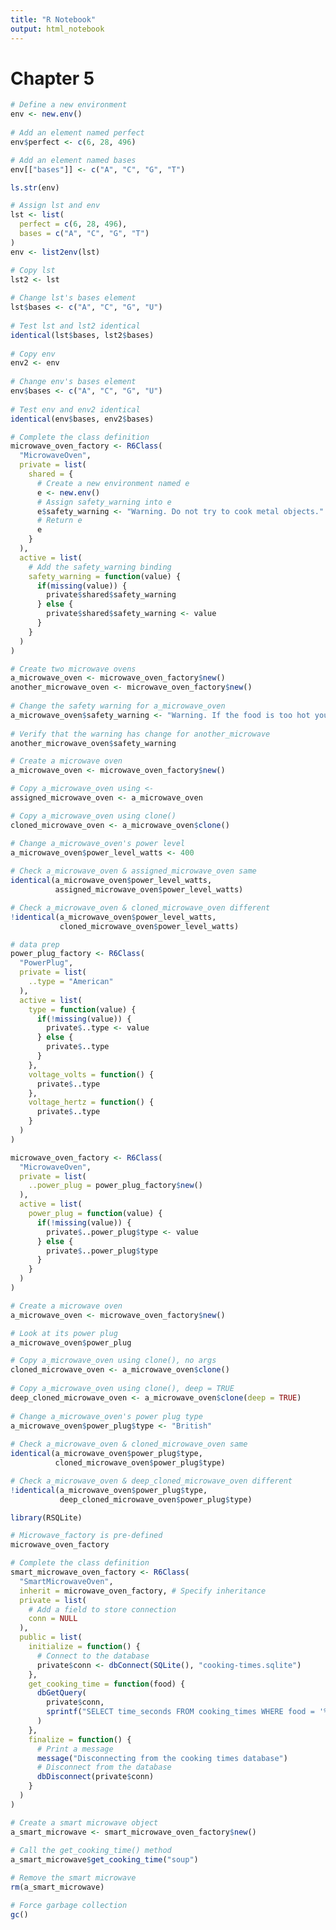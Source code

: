 ```yaml
---
title: "R Notebook"
output: html_notebook
---
```


# Chapter 5


```r
# Define a new environment
env <- new.env()
  
# Add an element named perfect
env$perfect <- c(6, 28, 496)

# Add an element named bases
env[["bases"]] <- c("A", "C", "G", "T")

ls.str(env)
```

```r
# Assign lst and env
lst <- list(
  perfect = c(6, 28, 496),
  bases = c("A", "C", "G", "T")
)
env <- list2env(lst)

# Copy lst
lst2 <- lst
  
# Change lst's bases element
lst$bases <- c("A", "C", "G", "U")
  
# Test lst and lst2 identical
identical(lst$bases, lst2$bases)
  
# Copy env
env2 <- env
  
# Change env's bases element
env$bases <- c("A", "C", "G", "U")
  
# Test env and env2 identical
identical(env$bases, env2$bases)
```

```r
# Complete the class definition
microwave_oven_factory <- R6Class(
  "MicrowaveOven",
  private = list(
    shared = {
      # Create a new environment named e
      e <- new.env()
      # Assign safety_warning into e
      e$safety_warning <- "Warning. Do not try to cook metal objects."
      # Return e
      e
    }
  ),
  active = list(
    # Add the safety_warning binding
    safety_warning = function(value) {
      if(missing(value)) {
        private$shared$safety_warning 
      } else {
        private$shared$safety_warning <- value
      }
    }
  )
)

# Create two microwave ovens
a_microwave_oven <- microwave_oven_factory$new()
another_microwave_oven <- microwave_oven_factory$new()
  
# Change the safety warning for a_microwave_oven
a_microwave_oven$safety_warning <- "Warning. If the food is too hot you may scald yourself."
  
# Verify that the warning has change for another_microwave
another_microwave_oven$safety_warning
```

```r
# Create a microwave oven
a_microwave_oven <- microwave_oven_factory$new()

# Copy a_microwave_oven using <-
assigned_microwave_oven <- a_microwave_oven

# Copy a_microwave_oven using clone()
cloned_microwave_oven <- a_microwave_oven$clone()

# Change a_microwave_oven's power level  
a_microwave_oven$power_level_watts <- 400
  
# Check a_microwave_oven & assigned_microwave_oven same 
identical(a_microwave_oven$power_level_watts,
          assigned_microwave_oven$power_level_watts)

# Check a_microwave_oven & cloned_microwave_oven different 
!identical(a_microwave_oven$power_level_watts, 
           cloned_microwave_oven$power_level_watts)  
```

```r
# data prep
power_plug_factory <- R6Class(
  "PowerPlug",
  private = list(
    ..type = "American"
  ),
  active = list(
    type = function(value) {
      if(!missing(value)) {
        private$..type <- value
      } else {
        private$..type
      }
    },
    voltage_volts = function() {
      private$..type
    },
    voltage_hertz = function() {
      private$..type
    }
  )
)

microwave_oven_factory <- R6Class(
  "MicrowaveOven",
  private = list(
    ..power_plug = power_plug_factory$new()
  ),
  active = list(
    power_plug = function(value) {
      if(!missing(value)) {
        private$..power_plug$type <- value
      } else {
        private$..power_plug$type
      }
    }
  )
)

```


```r
# Create a microwave oven
a_microwave_oven <- microwave_oven_factory$new()

# Look at its power plug
a_microwave_oven$power_plug

# Copy a_microwave_oven using clone(), no args
cloned_microwave_oven <- a_microwave_oven$clone()
  
# Copy a_microwave_oven using clone(), deep = TRUE
deep_cloned_microwave_oven <- a_microwave_oven$clone(deep = TRUE)
  
# Change a_microwave_oven's power plug type  
a_microwave_oven$power_plug$type <- "British"
  
# Check a_microwave_oven & cloned_microwave_oven same 
identical(a_microwave_oven$power_plug$type,
          cloned_microwave_oven$power_plug$type)

# Check a_microwave_oven & deep_cloned_microwave_oven different 
!identical(a_microwave_oven$power_plug$type, 
           deep_cloned_microwave_oven$power_plug$type)  
```

```r
library(RSQLite)

# Microwave_factory is pre-defined
microwave_oven_factory

# Complete the class definition
smart_microwave_oven_factory <- R6Class(
  "SmartMicrowaveOven",
  inherit = microwave_oven_factory, # Specify inheritance
  private = list(
    # Add a field to store connection
    conn = NULL
  ),
  public = list(
    initialize = function() {
      # Connect to the database
      private$conn <- dbConnect(SQLite(), "cooking-times.sqlite")
    },
    get_cooking_time = function(food) {
      dbGetQuery(
        private$conn,
        sprintf("SELECT time_seconds FROM cooking_times WHERE food = '%s'", food)
      )
    },
    finalize = function() {
      # Print a message
      message("Disconnecting from the cooking times database")
      # Disconnect from the database
      dbDisconnect(private$conn)
    }
  )
)

# Create a smart microwave object
a_smart_microwave <- smart_microwave_oven_factory$new()
  
# Call the get_cooking_time() method
a_smart_microwave$get_cooking_time("soup")

# Remove the smart microwave
rm(a_smart_microwave)

# Force garbage collection
gc()
```













